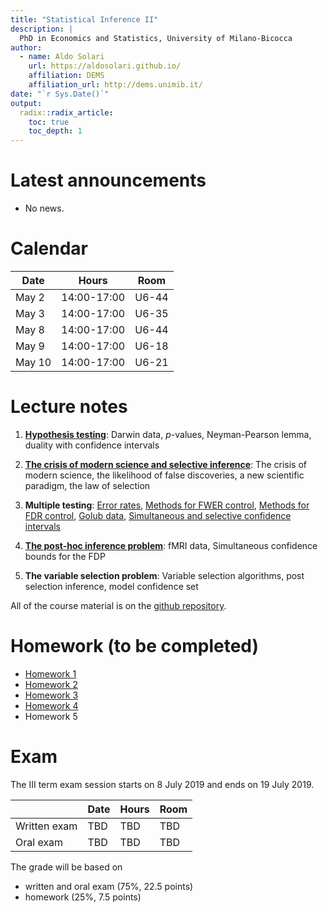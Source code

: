 ```yaml
---
title: "Statistical Inference II"
description: |
  PhD in Economics and Statistics, University of Milano-Bicocca
author:
  - name: Aldo Solari
    url: https://aldosolari.github.io/
    affiliation: DEMS
    affiliation_url: http://dems.unimib.it/
date: "`r Sys.Date()`"
output:
  radix::radix_article:
    toc: true
    toc_depth: 1
---
```


# Latest announcements

* No news.

# Calendar

| Date | Hours | Room |
|------|-------|------|
| May 2 | 14:00-17:00 | U6-44 |
| May 3 | 14:00-17:00 | U6-35 |
| May 8 | 14:00-17:00 | U6-44 |
| May 9 | 14:00-17:00 | U6-18 |
| May 10 | 14:00-17:00 | U6-21 |

# Lecture notes

1. [**Hypothesis testing**](https://aldosolari.github.io/SI2/docs/hyptest.html): Darwin data, $p$-values, Neyman-Pearson lemma, duality with confidence intervals

2. [**The crisis of modern science and selective inference**](https://aldosolari.github.io/SI2/docs/selmt.html): 
The crisis of modern science, the likelihood of false discoveries, a new scientific paradigm, the law of selection

3. **Multiple testing**: 
[Error rates](https://aldosolari.github.io/SI2/docs/MT.pdf), [Methods for FWER control](https://aldosolari.github.io/SI2/docs/FWER.pdf), [Methods for FDR control](https://aldosolari.github.io/SI2/docs/FDR.pdf), 
[Golub data](https://aldosolari.github.io/SI2/docs/Golub.pdf),
[Simultaneous and selective confidence intervals](https://aldosolari.github.io/SI2/docs/FCR.pdf)

4. [**The post-hoc inference problem**](https://aldosolari.github.io/SI2/docs/FDP.pdf): fMRI data, Simultaneous confidence bounds for the FDP

5. **The variable selection problem**: Variable selection algorithms, post selection inference, model confidence set


All of the course material is on the [github repository](https://github.com/aldosolari/SI2).



# Homework (to be completed)

* [Homework 1](https://aldosolari.github.io/SI2/docs/homework/hw1.pdf)
* [Homework 2](https://aldosolari.github.io/SI2/docs/homework/hw2.pdf)
* [Homework 3](https://aldosolari.github.io/SI2/docs/homework/hw3.pdf)
* [Homework 4](https://aldosolari.github.io/SI2/docs/homework/hw4.pdf)
* Homework 5 

<!-- # Reading -->

<!-- - Davison (2003) *Statistical Models* Cambridge University Press, Section 7.3 -->
<!-- - Goeman, Solari (2014) Multiple Hypothesis Testing in Genomics, *Statistics in Medicine* 33:1946--78 -->
<!-- - Goeman, Solari (2011) Multiple Testing for Exploratory Research, *Statistical Science* 26:584-597 -->
<!-- - Berk, Brown, Buja, Zhang, Zhao (2013) Valid post-selection inference *Annals of Statistics* 41:802-837 -->
<!-- - Taylor, Tibshirani (2015) Statistical learning and selective inference *PNAS* 112:7629-7634 -->


# Exam

The III term exam session starts on 8 July 2019 and ends on 19 July 2019. 

| | Date | Hours | Room |
|--|------|-------|------|
| Written exam | TBD | TBD | TBD |
| Oral exam | TBD | TBD | TBD |


The grade will be based on

* written and oral exam (75%, 22.5 points)
* homework (25%, 7.5 points)



